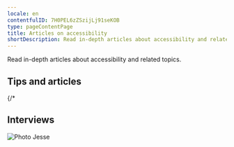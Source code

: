 ```yaml
---
locale: en
contentfulID: 7H0PEL6zZSzijLj91seKOB
type: pageContentPage
title: Articles on accessibility
shortDescription: Read in-depth articles about accessibility and related topics.
---
```


Read in-depth articles about accessibility and related topics.

## Tips and articles

<Quote quote="Ik probeer overprikkeling op mijn telefoon te verminderen." name="Colinda" imageLightSrc="img/light/colinda.jpg" alt="Colinda" linkLabel="Lees het interview met Colinda" url="url to page" />

{/* 
<LinkList title="Accessibility articles - Link list" isHighlighted="true">
  <Link url="https://appt.org/en/articles/disabilities" title="Disabilities" pageTitle="Disabilities when using apps" shortDescription="This article provides a summary of the different disabilities. Here you can also find the number of Dutch people with a disability." icon="/Assets/Disabilities/lightAsset.svg"/>
  <Link url="https://appt.org/en/articles/assistive-technologies" title="Assistive technologies" pageTitle="Assistive technologies for using apps" shortDescription="This article provides a summary of the different assistive technologies." icon="/Assets/Assistive Technologies/lightAsset.svg"/>
  <Link url="https://appt.org/en/articles/accessible-app-beginners-guide" title="An Accessible App. Where to start?" pageTitle="An accessible app. Where to start?" shortDescription="Making your app accessible to everyone: where do you start? These are the first steps you should take." icon="/Assets/Oplossingen - icon/lightAsset.svg"/>
  <Link url="https://appt.org/en/articles/gather-your-own-accessibility-data" title="Gather your own accessibility data" pageTitle="Gather your own accessibility data" shortDescription="All ingredients to gain insight into the use of accessibility features in your own app." icon="/Assets/Services - icon/lightAsset.svg"/>
  <Link url="https://appt.org/en/articles/how-to-get-an-accessible-app-developed" title="How to get an accessible app developed" pageTitle="How to get an accessible app developed" shortDescription="This article, aimed at non-developers, explains where to start if you want to have an app made accessible." icon="/Assets/Development - Icon/lightAsset.svg"/>
  <Link url="https://appt.org/en/articles/how-we-built-appt-org" title="How we built appt.org" pageTitle="How we built appt.org" shortDescription="We built appt.org by using Contentful in combination with Next.js, Typescript, Tailwind CSS and Google Cloud Run." icon="/Assets/Web globe - Icon/lightAsset.svg"/>
  <Link url="https://appt.org/en/articles/automated-accessibility-testing-android-ios-apps" title="Automated accessibility testing of Android and iOS apps" pageTitle="Automated accessibility testing of Android and iOS apps" shortDescription="You can run automated accessibility tests to check if your Android or iOS app meets accessibility requirements. This article lists tools to automatically test the accessibility of your app." icon="/Assets/Icon of a robot/lightAsset.svg"/>
  <Link url="https://appt.org/en/articles/contribute-code-samples-for-accessible-apps" title="Contribute code samples" pageTitle="Contribute code samples for accessible apps" shortDescription="Contribute to our mission by sharing code samples of accessible apps." icon="/Assets/WCAG 4.1.1 - Image/lightAsset.svg"/>
  <Link url="https://appt.org/en/handbook" title="App accessibility handbook" pageTitle="App accessibility handbook" shortDescription="Our handbook is designed to learn the basic principles of app accessibility in straightforward way. "/>
  <Link url="https://appt.org/en/articles/native-versus-cross-frameworks-accessible-apps" title="Native versus cross-platform frameworks to develop accessible apps" pageTitle="Native versus cross-platform frameworks to develop accessible apps" shortDescription="What framework to choose if you want to build an accessible app? Native has it benefits, but cross-platform frameworks are catching up."/>
</LinkList>

## Interviews

<TwoColumnBlock>
  <LeftColumn>
    <ColumnRow>
      <Quote>
        <Image lightSrc="/Assets/Foto Jesse tijdens interview in Q070/lightAsset.png" alt="Photo Jesse"/>
        <Title value="How many hours a day I use my phone? 
        How many hours do you use your eyes?" />
        <Link url="https://appt.org/en/articles/jesse" title="Read the interview with Jesse" pageTitle="A phone to me is what eyes are to you" shortDescription="Interview with Jesse, who is blind, about his use of accessibility features in mobile apps." icon="/Assets/Foto Jesse tijdens interview in Q070/lightAsset.png"/>
      </Quote>
    </ColumnRow>
    <ColumnRow>
      <Quote>
              <Image lightSrc="/Assets/Foto Darice tijdens interview in Q070/lightAsset.jpg" alt="Photo Darice"/>
        <Title value="I’m not disabled, the world disables me." />
        <Link url="https://appt.org/en/articles/darice" title="Read the interview with Darice" pageTitle="I’m not disabled, the world disables me" shortDescription="Interview with Darice, who is deaf, about her use of accessibility features in mobile apps." icon="/Assets/Foto Darice tijdens interview in Q070/lightAsset.jpg"/>
      </Quote>
    </ColumnRow>
    <ColumnRow>
      <Quote>
              <Image lightSrc="/Assets/Image - Jeroen/lightAsset.jpg" alt="Jeroen - Asset"/>
        <Title value="My iPhone is my third eye." />
        <Link url="https://appt.org/en/articles/jeroen" title="Read the interview with Jeroen" pageTitle="My iPhone is my third eye" shortDescription="Interview with Jeroen, who is almost completely blind, about his use of accessibility features in mobile apps." icon="/Assets/Foto Jeroen tijdens usability test in Q020/lightAsset.jpg" icon-dark="/Assets/Foto Jeroen tijdens usability test in Q020/darkAsset.jpg"/>
      </Quote>
    </ColumnRow>
  </LeftColumn>
  <RightColumn>
    <ColumnRow>
      <Quote>
              <Image lightSrc="/Assets/Colinda - image/lightAsset.jpg" alt="Colinda"/>
        <Title value="I try to reduce overstimulation on my mobile phone." />
        <Link url="https://appt.org/en/articles/colinda" title="Read the interview with Colinda" pageTitle="I try to reduce overstimulation on my mobile phone" shortDescription="Interview with Colinda, who suffers from a visual and mental impairment, about her use of accessibility features in mobile apps." icon="/Assets/Foto Colinda/lightAsset.jpg"/>
      </Quote>
    </ColumnRow>
    <ColumnRow>
      <Quote>
              <Image lightSrc="/Assets/Foto Onno tijdens interview in Q020/lightAsset.jpg" alt="Photo Onno"/>
        <Title value="Accessibility features could also be aesthetically pleasing." />
        <Link url="https://appt.org/en/articles/onno" title="Read the interview with Onno" pageTitle="Accessibility features could also be aesthetically pleasing as far as I'm concerned" shortDescription="Interview with Onno, who is visually impaired, about his use of accessibility features in mobile apps." icon="/Assets/Foto Onno tijdens interview in Q020/lightAsset.jpg"/>
      </Quote>
    </ColumnRow>
    <ColumnRow>
      <Quote>
              <Image lightSrc="/Assets/Edith - Image/lightAsset.jpg" alt="Picture of Edith"/>
        <Title value="Resizing texts is a necessity for me. " />
        <Link url="https://appt.org/en/articles/edith" title="Read the interview with Edith" pageTitle="Why someone without a disability still uses accessibility features" shortDescription="Interview with Edith on her use of accessibility features on her mobile phone." icon="/Assets/Foto Edith Schreurs bij Q020/lightAsset.jpg"/>
      </Quote>
    </ColumnRow>
  </RightColumn>
</TwoColumnBlock> */}